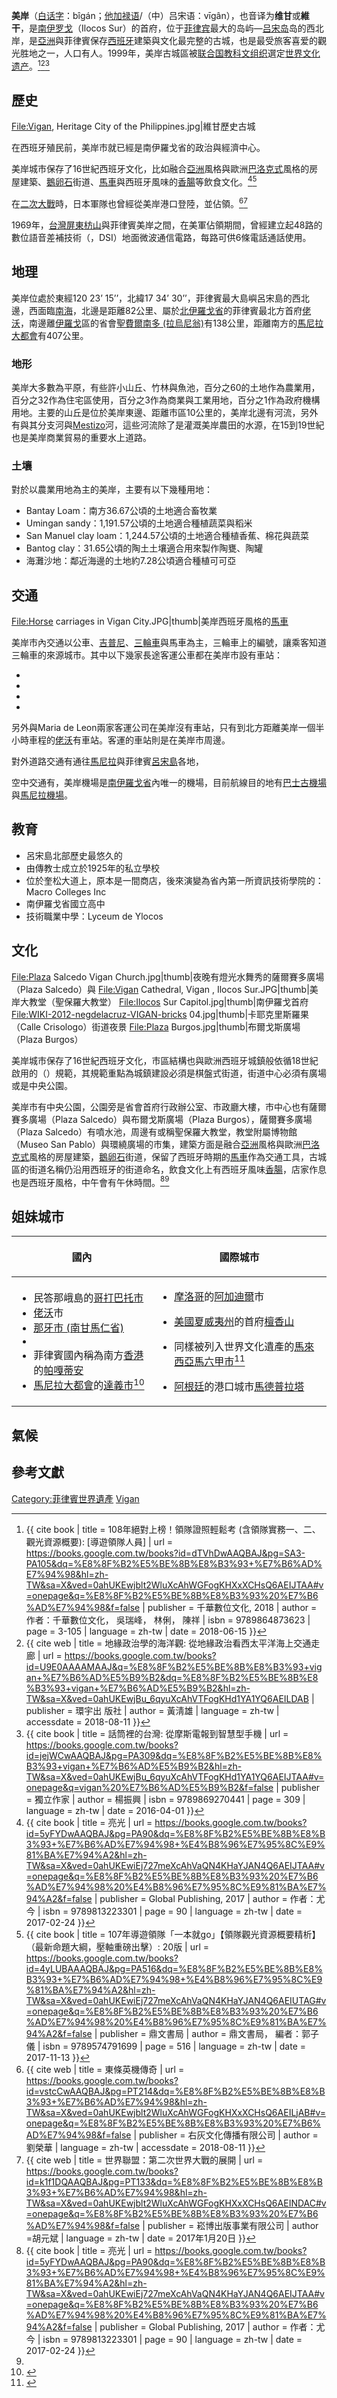 {{Infobox settlement
| name                   = 美岸、維甘、維干
| official_name          = 美岸（{{PH wikidata|official_name}}）
| image_skyline          = Calle Crisologo, Vigan City, Ilocos Sur.JPG
| image_caption          = 西班牙風格老街<br />''卡耶·克里斯羅果（Calle Crisologo）''街景
| flag_size              = 110px
| image_map              = {{PH wikidata|image_map}}
| map_caption            = 美岸在[[南伊羅戈省|南伊羅戈省]]的相對位置 <!--{{PH wikidata|map_caption}}-->
| pushpin_map            = Philippines
| pushpin_label_position = left
| pushpin_map_caption    = 在{{PH wikidata|country}}的相對位置
| settlement_type        = {{PH wikidata|settlement_type}}
| subdivision_type       = [[國家|國家]]
| subdivision_name       = {{flag|Philippines}}
| subdivision_type1      = [[區域|區域]]
| subdivision_name1      = [[伊羅戈|伊羅戈]]區
| subdivision_type2      = [[省|省]]
| subdivision_name2      = {{PH wikidata|province}}
| motto                  = ''美岸萬歲！''
| subdivision_type3      = {{tsl|en|House of Representatives of the Philippines#District representation| 議會區域}}
| subdivision_name3      = {{tsl|en|Legislative districts of Ilocos Sur#1st District|Ilocos Sur 第一區}}
| established_title      = 建立
| established_date       = 1572
| established_title1     = 都市化
| established_date1      = 2001年1月22日
| parts_type             = 描籠涯（菲律賓的小型行政區）
| parts_style            = para
| p1                     = 39
| leader_title           = {{PH wikidata|leader_title}} <!--mayor-->
| leader_name            =  Juan Carlo Singson Medina
| leader_title4          = 選舉投票人數
| leader_name4           = {{PH wikidata|electorate}} 位投票人數
| government_type        = {{PH wikidata|government_type}}
| government_footnotes   = {{thinsp}}
| area_footnotes         = {{PSGC detail|area}}
| area_total_km2         = {{PH wikidata|area}}
| population_footnotes   = {{PH census|current}}
| population_total       = {{PH wikidata|population_total}}
| population_density_km2 = auto
| timezone               = [[Philippine_Standard_Time|PST]] 菲律賓標準時間
| utc_offset             = +8
| postal_code_type       = [[郵遞區號|郵遞區號]]
| postal_code            = {{PH wikidata|postal_code}}
| postal2_code_type      = {{PSGCstyle}}
| postal2_code           = {{PSGC detail}}
| area_code_type         = {{areacodestyle}}
| area_code              = {{PH wikidata|area_code}}
| website                = {{PH wikidata|website}}
| blank1_name_sec1       = 城市收入等級
| blank1_info_sec1       = 第4級
| blank2_name_sec1       = 稅收 (₱)
| blank2_info_sec1       = {{PH wikidata|revenue}} {{PH wikidata|revenue_point_in_time}}
| blank_name_sec2        = Native languages
| blank_info_sec2        = {{PH wikidata|language}}
| footnotes               = {{Infobox UNESCO World Heritage Site
| child         = yes
| official_name = 維甘歷史古城 <!-- leave empty unless the official WHS name is different from the title of the infobox -->
| criteria      = {{UNESCO WHS type|(ii), (iv)}}(ii), (iv)
| ID            = 502rev
| year          = 1999
  }}
}}

'''美岸'''（[[白话字|白话字]]：bîgán；[[他加禄语|他加禄语]]/（中）吕宋语：vīgân），也音译为'''维甘'''或'''維干'''，是[[南伊罗戈|南伊罗戈]]（Ilocos Sur）的首府，位于[[菲律宾|菲律宾]]最大的岛屿—[[吕宋岛|吕宋岛]]岛的西北岸，是[[亞洲|亞洲]]與菲律賓保存[[西班牙|西班牙]]建築與文化最完整的古城，也是最受旅客喜爱的觀光胜地之一，人口有{{PH wikidata|population_total}}人。1999年，美岸古城區被[[联合国教科文组织|联合国教科文组织]]選定[[世界遗产|世界文化遗产]]。<ref name = "108年絕對上榜！領隊證照輕鬆考 (含領隊實務一、二、觀光資源概要): [導遊領隊人員]_2018"> {{ cite book | title = 108年絕對上榜！領隊證照輕鬆考 (含領隊實務一、二、觀光資源概要): [導遊領隊人員] | url = https://books.google.com.tw/books?id=dTVhDwAAQBAJ&pg=SA3-PA105&dq=%E8%8F%B2%E5%BE%8B%E8%B3%93+%E7%B6%AD%E7%94%98&hl=zh-TW&sa=X&ved=0ahUKEwjblt2WluXcAhWGFogKHXxXCHsQ6AEIJTAA#v=onepage&q=%E8%8F%B2%E5%BE%8B%E8%B3%93%20%E7%B6%AD%E7%94%98&f=false | publisher = 千華數位文化, 2018 | author = 作者：千華數位文化， 吳瑞峰， 林俐， 陳祥 | isbn = 9789864873623 | page = 3-105 | language = zh-tw | date = 2018-06-15 }} </ref><ref name = "地緣政治學的海洋觀: 從地緣政治看西太平洋海上交通走廊_ 1986 - 178 頁"> {{ cite web | title = 地緣政治學的海洋觀: 從地緣政治看西太平洋海上交通走廊 | url = https://books.google.com.tw/books?id=U9E0AAAAMAAJ&q=%E8%8F%B2%E5%BE%8B%E8%B3%93+vigan+%E7%B6%AD%E5%B9%B2&dq=%E8%8F%B2%E5%BE%8B%E8%B3%93+vigan+%E7%B6%AD%E5%B9%B2&hl=zh-TW&sa=X&ved=0ahUKEwjBu_6qyuXcAhVTFogKHd1YA1YQ6AEILDAB | publisher = 環宇出 版社 | author = 黃淸雄 | language = zh-tw | accessdate = 2018-08-11 }} </ref><ref name = "話筒裡的台灣: 從摩斯電報到智慧型手機_2016"> {{ cite book | title = 話筒裡的台灣: 從摩斯電報到智慧型手機 | url = https://books.google.com.tw/books?id=jejWCwAAQBAJ&pg=PA309&dq=%E8%8F%B2%E5%BE%8B%E8%B3%93+vigan+%E7%B6%AD%E5%B9%B2&hl=zh-TW&sa=X&ved=0ahUKEwjBu_6qyuXcAhVTFogKHd1YA1YQ6AEIJTAA#v=onepage&q=vigan%20%E7%B6%AD%E5%B9%B2&f=false | publisher = 獨立作家 | author = 楊振興 | isbn = 9789869270441 | page = 309 | language = zh-tw | date = 2016-04-01 }} </ref>

== 歷史 ==
<gallery>
File:Vigan, Heritage City of the Philippines.jpg|維甘歷史古城
</gallery>

在西班牙殖民前，美岸市就已經是南伊羅戈省的政治與經濟中心。

美岸城市保存了16世紀西班牙文化，比如融合[[亞洲|亞洲]]風格與歐洲[[巴洛克式|巴洛克式]]風格的房屋建築、[[鵝卵石|鵝卵石]]街道、[[馬車|馬車]]與西班牙風味的[[香腸|香腸]]等飲食文化。<ref name = "亮光_2017"> {{ cite book | title = 亮光 | url = https://books.google.com.tw/books?id=5yFYDwAAQBAJ&pg=PA90&dq=%E8%8F%B2%E5%BE%8B%E8%B3%93+%E7%B6%AD%E7%94%98+%E4%B8%96%E7%95%8C%E9%81%BA%E7%94%A2&hl=zh-TW&sa=X&ved=0ahUKEwiEj727meXcAhVaQN4KHaYJAN4Q6AEIJTAA#v=onepage&q=%E8%8F%B2%E5%BE%8B%E8%B3%93%20%E7%B6%AD%E7%94%98%20%E4%B8%96%E7%95%8C%E9%81%BA%E7%94%A2&f=false | publisher = Global Publishing, 2017 | author = 作者：尤今 | isbn = 9789813223301 | page = 90 | language = zh-tw | date = 2017-02-24 }} </ref><ref name = "107年導遊領隊「一本就go」【領隊觀光資源概要精析】（最新命題大綱，壓軸重磅出擊）: 20版_2017"> {{ cite book | title = 107年導遊領隊「一本就go」【領隊觀光資源概要精析】（最新命題大綱，壓軸重磅出擊）: 20版 | url = https://books.google.com.tw/books?id=4yLUBAAAQBAJ&pg=PA516&dq=%E8%8F%B2%E5%BE%8B%E8%B3%93+%E7%B6%AD%E7%94%98+%E4%B8%96%E7%95%8C%E9%81%BA%E7%94%A2&hl=zh-TW&sa=X&ved=0ahUKEwiEj727meXcAhVaQN4KHaYJAN4Q6AEIUTAG#v=onepage&q=%E8%8F%B2%E5%BE%8B%E8%B3%93%20%E7%B6%AD%E7%94%98%20%E4%B8%96%E7%95%8C%E9%81%BA%E7%94%A2&f=false | publisher = 鼎文書局 | author = 鼎文書局， 編者：郭子儀 | isbn = 9789574791699 | page = 516 | language = zh-tw | date = 2017-11-13 }} </ref>

在[[二次大戰|二次大戰]]時，日本軍隊也曾經從美岸港口登陸，並佔領{{tsl|en|Vigan Airport|美岸機場}}。<ref name = "東條英機傳奇_2018"> {{ cite web | title = 東條英機傳奇 | url = https://books.google.com.tw/books?id=vstcCwAAQBAJ&pg=PT214&dq=%E8%8F%B2%E5%BE%8B%E8%B3%93+%E7%B6%AD%E7%94%98&hl=zh-TW&sa=X&ved=0ahUKEwjblt2WluXcAhWGFogKHXxXCHsQ6AEILjAB#v=onepage&q=%E8%8F%B2%E5%BE%8B%E8%B3%93%20%E7%B6%AD%E7%94%98&f=false | publisher = 右灰文化傳播有限公司 | author = 劉榮華 | language = zh-tw | accessdate = 2018-08-11 }} </ref><ref name = "世界聯盟：第二次世界大戰的展開_2017"> {{ cite web | title = 世界聯盟：第二次世界大戰的展開 | url = https://books.google.com.tw/books?id=k1f1DQAAQBAJ&pg=PT133&dq=%E8%8F%B2%E5%BE%8B%E8%B3%93+%E7%B6%AD%E7%94%98&hl=zh-TW&sa=X&ved=0ahUKEwjblt2WluXcAhWGFogKHXxXCHsQ6AEINDAC#v=onepage&q=%E8%8F%B2%E5%BE%8B%E8%B3%93%20%E7%B6%AD%E7%94%98&f=false | publisher = 崧博出版事業有限公司 | author =胡元斌 | language = zh-tw | date = 2017年1月20日 }} </ref>

1969年，[[台灣|台灣]][[屏東縣|屏東]][[枋山|枋山]]與菲律賓美岸之間，在美軍佔領期間，曾經建立起48路的數位語音差補技術（{{lang-en|Digital Speech Interpolation}}，DSI）地面微波通信電路，每路可供6條電話通話使用。

== 地理 ==
美岸位處於東經<nowiki>120 23’ 15’’</nowiki>，北緯<nowiki>17 34’ 30’’</nowiki>，菲律賓最大島嶼呂宋島的西北邊，西面臨[[南海|南海]]，北邊是距離82公里、屬於[[北伊羅戈省|北伊羅戈省]]的菲律賓最北方首府[[佬沃|佬沃]]，南邊離[[伊羅戈|伊羅戈]]區的省會[[聖費爾南多_(拉烏尼翁)|聖費爾南多 (拉烏尼翁)]]有138公里，距離南方的[[馬尼拉大都會|馬尼拉大都會]]有407公里。

=== 地形 ===
美岸大多數為平原，有些許小山丘、竹林與魚池，百分之60的土地作為農業用，百分之32作為住宅區使用，百分之3作為商業與工業用地，百分之1作為政府機構用地。主要的山丘是位於美岸東邊、距離市區10公里的{{tsl|en|Vigan Gap Hill}}，美岸北邊有{{tsl|en| Govantes}}河流，另外有{{tsl|en|Bantay}}與其分支{{tsl|en|Abra|牙伯拉}}河與[[Mestizo|Mestizo]]河，這些河流除了是灌溉美岸農田的水源，在15到19世紀也是美岸商業貿易的重要水上道路。

=== 土壤 ===
對於以農業用地為主的美岸，主要有以下幾種用地：
* Bantay Loam：南方36.67公頃的土地適合畜牧業
* Umingan sandy：1,191.57公頃的土地適合種植蔬菜與稻米
* San Manuel clay loam：1,244.57公頃的土地適合種植香蕉、棉花與蔬菜
* Bantog clay：31.65公頃的陶土土壤適合用來製作陶甕、陶罐
* 海灘沙地：鄰近海邊的土地約7.28公頃適合種植可可亞

== 交通 ==
<gallery>
File:Horse carriages in Vigan City.JPG|thumb|美岸西班牙風格的[[馬車|馬車]]
</gallery>

美岸市內交通以公車、[[吉普尼|吉普尼]]、[[三輪車|三輪車]]與馬車為主，三輪車上的編號，讓乘客知道三輪車的來源城市。其中以下幾家長途客運公車都在美岸市設有車站：
* {{tsl|en|Dominion Bus Lines}}
* {{tsl|en|Viron Transit}}
* {{tsl|en|Partas}}
* {{tsl|en|Inocencio Aniceto Transportation}}

另外{{tsl|en|Fariñas Transit Company}}與Maria de Leon兩家客運公司在美岸沒有車站，只有到北方距離美岸一個半小時車程的[[佬沃|佬沃]]有車站。{{tsl|en|GV Florida Transport}}客運的車站則是在美岸市周邊。

對外道路交通有{{tsl|en|MacArthur Highway|麥克阿瑟高速公路(菲律賓)}}通往[[馬尼拉|馬尼拉]]與菲律賓[[呂宋島|呂宋島]]各地，

空中交通有{{tsl|en|Mindoro Airport|美岸機場}}，美岸機場是[[南伊羅戈省|南伊羅戈省]]內唯一的機場，目前航線目的地有[[巴士古機場|巴士古機場]]與[[馬尼拉機場|馬尼拉機場]]。

== 教育 ==
* 呂宋島北部歷史最悠久的{{tsl|en|University of Northern Philippines|北菲律賓大學}}
* 由傳教士成立於1925年的私立學校{{tsl|en|Divine Word College of Vigan}}
* 位於奎松大道上，原本是一間商店，後來演變為省內第一所資訊技術學院的：Macro Colleges Inc
* 南伊羅戈省國立高中{{abbr||ISNHS|Ilocos Sur National High School}}
* 技術職業中學：Lyceum de Ylocos

== 文化 ==
<gallery>
File:Plaza Salcedo Vigan Church.jpg|thumb|夜晚有燈光水舞秀的薩爾賽多廣場（Plaza Salcedo）與{{tsl|en|Vigan Cathedral|美岸大教堂}}
File:Vigan Cathedral, Vigan , Ilocos Sur.JPG|thumb|美岸大教堂（聖保羅大教堂）
File:Ilocos Sur Capitol.jpg|thumb|南伊羅戈首府
File:WIKI-2012-negdelacruz-VIGAN-bricks 04.jpg|thumb|卡耶克里斯羅果（Calle Crisologo）街道夜景
File:Plaza Burgos.jpg|thumb|布爾戈斯廣場（Plaza Burgos）
</gallery>

美岸城市保存了16世紀西班牙文化，市區結構也與歐洲西班牙城鎮般依循18世紀啟用的（{{lang-es|Ley de las Indias}}）規範，其規範重點為城鎮建設必須是棋盤式街道，街道中心必須有廣場或是中央公園。

美岸市有中央公園，公園旁是省會首府行政辦公室、市政廳大樓，市中心也有薩爾賽多廣場（Plaza Salcedo）與布爾戈斯廣場（Plaza Burgos），薩爾賽多廣場（Plaza Salcedo）有噴水池，周邊有{{tsl|en|Vigan Cathedral|美岸大教堂}}或稱聖保羅大教堂，教堂附屬博物館（Museo San Pablo）與環繞廣場的市集，建築方面是融合[[亞洲|亞洲]]風格與歐洲[[巴洛克式|巴洛克式]]風格的房屋建築，[[鵝卵石|鵝卵石]]街道，保留了西班牙時期的[[馬車|馬車]]作為交通工具，古城區的街道名稱仍沿用西班牙的街道命名，飲食文化上有西班牙風味[[香腸|香腸]]，店家作息也是西班牙風格，中午會有午休時間。<ref name = "亮光_2017"> {{ cite book | title = 亮光 | url = https://books.google.com.tw/books?id=5yFYDwAAQBAJ&pg=PA90&dq=%E8%8F%B2%E5%BE%8B%E8%B3%93+%E7%B6%AD%E7%94%98+%E4%B8%96%E7%95%8C%E9%81%BA%E7%94%A2&hl=zh-TW&sa=X&ved=0ahUKEwiEj727meXcAhVaQN4KHaYJAN4Q6AEIJTAA#v=onepage&q=%E8%8F%B2%E5%BE%8B%E8%B3%93%20%E7%B6%AD%E7%94%98%20%E4%B8%96%E7%95%8C%E9%81%BA%E7%94%A2&f=false | publisher = Global Publishing, 2017 | author = 作者：尤今 | isbn = 9789813223301 | page = 90 | language = zh-tw | date = 2017-02-24 }} </ref><ref name = "107年導遊領隊「一本就go」【領隊觀光資源概要精析】（最新命題大綱，壓軸重磅出擊）: 20版_2017"/>

== 姐妹城市 ==
{|class="wikitable"
|-
!國內
!國際城市
|-
|
* 民答那峨島的[[哥打巴托市|哥打巴托市]]
* [[佬沃|佬沃]]市
* [[那牙市_(南甘馬仁省)|那牙市 (南甘馬仁省)]]
* {{tsl|en|Ozamiz}}
* 菲律賓國內稱為南方[[香港|香港]]的[[帕嘎蒂安|帕嘎蒂安]]
* [[馬尼拉大都會|馬尼拉大都會]]的[[達義市|達義市]]<ref>{{cite news | url = http://www.vigancitycouncil.com.ph/files/resolutions/Sisterhood%20Resolutions.pdf | title = A RESOLUTION EXTENDING AN INVITATION TO THE CITY OF TAGUIG TO  BECOME A SISTER CITY OF VIGAN, ILOCOS SUR | newspaper = City of Vigan | date = February 18, 2008 }}{{Dead link|date=July 2018 |bot=InternetArchiveBot |fix-attempted=yes }}</ref>
|
* {{flagicon|MAR}} [[摩洛哥|摩洛哥]]的[[阿加迪爾|阿加迪爾]]市
* {{flagicon|USA}} [[美國|美國]][[夏威夷州|夏威夷州]]的首府[[檀香山|檀香山]]
* {{flagicon|MAS}} 同樣被列入世界文化遺產的[[馬來西亞|馬來西亞]][[馬六甲市|馬六甲市]]<ref>{{cite web|url=http://www.cebusmile.com/features/2007/06/sister-cities#tYlt117VBBeGbP2D.97|title=Sister Cities (Vigan and Melaka living parallel lives)|author=Lester V. Ledesma|publisher=[[Cebu_Pacific_Air|Cebu Smile]]|accessdate=25 September 2015|archiveurl=https://web.archive.org/web/20150925084514/http://www.cebusmile.com/features/2007/06/sister-cities#tYlt117VBBeGbP2D.97|archivedate=2015-09-25|deadurl=yes}}</ref>
* {{flagicon|ARG}} [[阿根廷|阿根廷]]的港口城市[[馬德普拉塔|馬德普拉塔]]
|}

== 氣候 ==
{{Weather box
| location           = 美岸
| single line        = Y
| metric first       = Y
| temperature colour = pastel
| Jan mean C = 25
| Feb mean C = 25
| Mar mean C = 27
| Apr mean C = 28
| May mean C = 28
| Jun mean C = 27
| Jul mean C = 27
| Aug mean C = 26
| Sep mean C = 26
| Oct mean C = 27
| Nov mean C = 26
| Dec mean C = 26
| Jan high C = 29
| Feb high C = 30
| Mar high C = 31
| Apr high C = 32
| May high C = 32
| Jun high C = 31
| Jul high C = 30
| Aug high C = 29
| Sep high C = 30
| Oct high C = 31
| Nov high C = 30
| Dec high C = 30
| Jan low C = 21
| Feb low C = 21
| Mar low C = 22
| Apr low C = 24
| May low C = 24
| Jun low C = 24
| Jul low C = 23
| Aug low C = 23
| Sep low C = 23
| Oct low C = 23
| Nov low C = 22
| Dec low C = 22
| rain colour = green
| Jan rain mm = 1
| Feb rain mm = 6
| Mar rain mm = 6
| Apr rain mm = 20
| May rain mm = 167
| Jun rain mm = 389
| Jul rain mm = 640
| Aug rain mm = 728
| Sep rain mm = 392
| Oct rain mm = 134
| Nov rain mm = 35
| Dec rain mm = 13
| Jan rain days = 2
| Feb rain days = 2
| Mar rain days = 2
| Apr rain days = 4
| May rain days = 13
| Jun rain days = 16
| Jul rain days = 20
| Aug rain days = 21
| Sep rain days = 16
| Oct rain days = 11
| Nov rain days = 5
| Dec rain days = 2
| source 1 = World Weather Online<ref name="met_norms">
{{cite web
| url = http://www.worldweatheronline.com/Vigan-weather-averages/Ilocos-Sur/PH.aspx
| title = Vigan, Philippines: Average Temperatures and Rainfall
| publisher = World Weather Online
| accessdate = 15 September 2014}}</ref>
| source 2 = Weatherbase<ref name="met_norms2">
{{cite web
| url = http://www.weatherbase.com/weather/weather.php3?s=982220&cityname=Vigan-Ilocos-Region-Philippines
| title = Vigan, Philippines Travel Weather Averages (Weatherbase)
| publisher = Weatherbase
| accessdate = 15 September 2014}}</ref>
| date     = September 2014
}}

== 參考文獻 ==
{{Reflist}}

{{Portal bar|世界遺產|菲律賓|歷史}}
{{菲律賓世界遺產|state=expanded}}
[[Category:菲律賓世界遺產|Category:菲律賓世界遺產]]
[[Category:菲律宾省会城市|Vigan]]